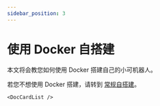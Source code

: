 ```yaml
---
sidebar_position: 3
---
```



# 使用 Docker 自搭建

本文将会教您如何使用 Docker 搭建自己的小可机器人。

若您不想使用 Docker 搭建，请转到 [常规自搭建](/docs/development/deploy/deploy_normal)。

```mdx-code-block
<DocCardList />
```
